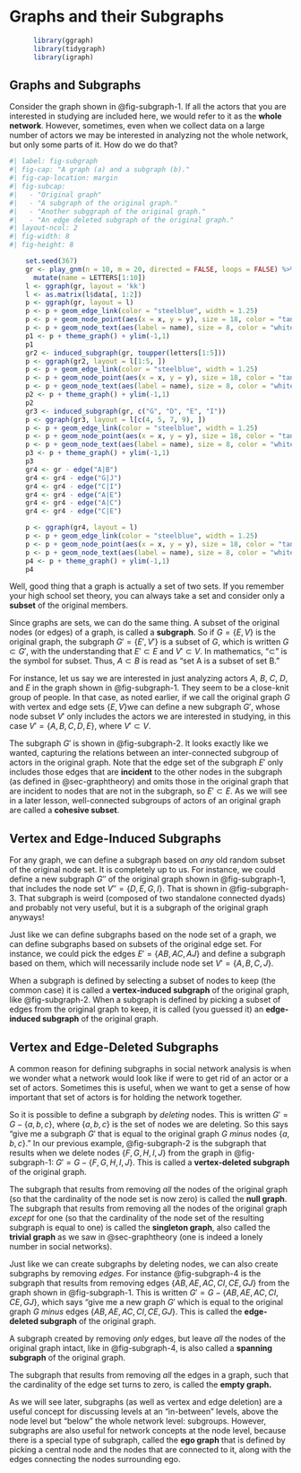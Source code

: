 # Graphs and their Subgraphs {#sec-subgraphs}

```r
      library(ggraph)
      library(tidygraph)
      library(igraph)
```

## Graphs and Subgraphs
Consider the graph shown in @fig-subgraph-1. If all the actors that you are interested in studying are included here, we would refer to it as the **whole network**. However, sometimes, even when we collect data on a large number of actors we may be interested in analyzing not the whole network, but only some parts of it. How do we do that?

```r
#| label: fig-subgraph
#| fig-cap: "A graph (a) and a subgraph (b)."
#| fig-cap-location: margin
#| fig-subcap:
#|   - "Original graph"
#|   - "A subgraph of the original graph." 
#|   - "Another subggraph of the original graph."
#|   - "An edge deleted subgraph of the original graph."
#| layout-ncol: 2
#| fig-width: 8
#| fig-height: 8

    set.seed(367)
    gr <- play_gnm(n = 10, m = 20, directed = FALSE, loops = FALSE) %>% 
      mutate(name = LETTERS[1:10])
    l <- ggraph(gr, layout = 'kk')
    l <- as.matrix(l$data[, 1:2])
    p <- ggraph(gr, layout = l) 
    p <- p + geom_edge_link(color = "steelblue", width = 1.25) 
    p <- p + geom_node_point(aes(x = x, y = y), size = 18, color = "tan2") 
    p <- p + geom_node_text(aes(label = name), size = 8, color = "white")
    p1 <- p + theme_graph() + ylim(-1,1)
    p1
    gr2 <- induced_subgraph(gr, toupper(letters[1:5]))
    p <- ggraph(gr2, layout = l[1:5, ]) 
    p <- p + geom_edge_link(color = "steelblue", width = 1.25) 
    p <- p + geom_node_point(aes(x = x, y = y), size = 18, color = "tan2") 
    p <- p + geom_node_text(aes(label = name), size = 8, color = "white")
    p2 <- p + theme_graph() + ylim(-1,1)
    p2
    gr3 <- induced_subgraph(gr, c("G", "D", "E", "I"))
    p <- ggraph(gr3, layout = l[c(4, 5, 7, 9), ]) 
    p <- p + geom_edge_link(color = "steelblue", width = 1.25) 
    p <- p + geom_node_point(aes(x = x, y = y), size = 18, color = "tan2") 
    p <- p + geom_node_text(aes(label = name), size = 8, color = "white")
    p3 <- p + theme_graph() + ylim(-1,1)
    p3
    gr4 <- gr - edge("A|B")
    gr4 <- gr4 - edge("G|J")
    gr4 <- gr4 - edge("C|I")
    gr4 <- gr4 - edge("A|E")
    gr4 <- gr4 - edge("A|C")
    gr4 <- gr4 - edge("C|E")

    p <- ggraph(gr4, layout = l) 
    p <- p + geom_edge_link(color = "steelblue", width = 1.25) 
    p <- p + geom_node_point(aes(x = x, y = y), size = 18, color = "tan2") 
    p <- p + geom_node_text(aes(label = name), size = 8, color = "white")
    p4 <- p + theme_graph() + ylim(-1,1)
    p4
```

Well, good thing that a graph is actually a set of two sets. If you remember your high school set theory, you can always take a set and consider only a **subset** of the original members.

Since graphs are sets, we can do the same thing. A subset of the original nodes (or edges) of a graph, is called a **subgraph**. So if $G =\{E,V\}$ is the original graph, the subgraph $G' = \{E',V'\}$ is a subset of $G$, which is written $G \subset G'$, with the understanding that $E' \subset E$ and $V' \subset V$. In mathematics, "$\subset$" is the symbol for subset. Thus, $A \subset B$ is read as "set A is a subset of set B."

For instance, let us say we are interested in just analyzing actors *A*, *B*, *C*, *D*, and *E* in the graph shown in @fig-subgraph-1. They seem to be a close-knit group of people. In that case, as noted earlier, if we call the original graph $G$ with vertex and edge sets $\{E, V\}$we can define a new subgraph $G'$, whose node subset $V'$ only includes the actors we are interested in studying, in this case $V' = \{A, B, C, D, E\}$, where $V' \subset V$.

The subgraph $G'$ is shown in @fig-subgraph-2. It looks exactly like we wanted, capturing the relations between an inter-connected subgroup of actors in the original graph. Note that the edge set of the subgraph $E'$ only includes those edges that are **incident** to the other nodes in the subgraph (as defined in @sec-graphtheory) and omits those in the original graph that are incident to nodes that are not in the subgraph, so $E' \subset E$. As we will see in a later lesson, well-connected subgroups of actors of an original graph are called a **cohesive subset**.

## Vertex and Edge-Induced Subgraphs
For any graph, we can define a subgraph based on *any* old random subset of the original node set. It is completely up to us. For instance, we could define a new subgraph $G''$ of the original graph shown in @fig-subgraph-1, that includes the node set $V'' = \{D, E, G, I\}$. That is shown in @fig-subgraph-3. That subgraph is weird (composed of two standalone connected dyads) and probably not very useful, but it is a subgraph of the original graph anyways!

Just like we can define subgraphs based on the node set of a graph, we can define subgraphs based on subsets of the original edge set. For instance, we could pick the edges $E' = \{AB, AC, AJ\}$ and define a subgraph based on them, which will necessarily include node set $V' = \{A, B, C, J\}$.

When a subgraph is defined by selecting a subset of nodes to keep (the common case) it is called a **vertex-induced subgraph** of the original graph, like @fig-subgraph-2. When a subgraph is defined by picking a subset of edges from the original graph to keep, it is called (you guessed it) an **edge-induced subgraph** of the original graph.

## Vertex and Edge-Deleted Subgraphs
A common reason for defining subgraphs in social network analysis is when we wonder what a network would look like if were to get rid of an actor or a set of actors. Sometimes this is useful, when we want to get a sense of how important that set of actors is for holding the network together. 

So it is possible to define a subgraph by *deleting* nodes. This is written $G' = G - \{a, b, c\}$, where $\{a, b, c\}$ is the set of nodes we are deleting. So this says "give me a subgraph $G'$ that is equal to the original graph $G$ *minus* nodes $\{a, b, c\}$." In our previous example, @fig-subgraph-2 is the subgraph that results when we delete nodes $\{F, G, H, I, J\}$ from the graph in @fig-subgraph-1: $G' = G - \{F, G, H, I, J\}$. This is called a **vertex-deleted subgraph** of the original graph. 

The subgraph that results from removing *all* the nodes of the original graph (so that the cardinality of the node set is now zero) is called the **null graph**. The subgraph that results from removing all the nodes of the original graph *except* for one (so that the cardinality of the node set of the resulting subgraph is equal to one) is called the **singleton graph**, also called the **trivial graph** as we saw in @sec-graphtheory (one is indeed a lonely number in social networks).

Just like we can create subgraphs by deleting nodes, we can also create subgraphs by removing *edges*. For instance @fig-subgraph-4 is the subgraph that results from removing edges $\{AB, AE, AC, CI, CE, GJ\}$ from the graph shown in @fig-subgraph-1. This is written $G' = G - \{AB, AE, AC, CI, CE, GJ\}$, which says "give me a new graph $G'$ which is equal to the original graph $G$ *minus* edges $\{AB, AE, AC, CI, CE, GJ\}$. This is called the **edge-deleted subgraph** of the original graph. 

A subgraph created by removing *only* edges, but leave *all* the nodes of the original graph intact, like in @fig-subgraph-4, is also called a **spanning subgraph** of the original graph. 

The subgraph that results from removing *all* the edges in a graph, such that the cardinality of the edge set turns to zero, is called the **empty graph.**

As we will see later, subgraphs (as well as vertex and edge deletion) are a useful concept for discussing levels at an "in-between" levels, above the node level but "below" the whole network level: subgroups. However, subgraphs are also useful for network concepts at the node level, because there is a special type of subgraph, called the **ego graph** that is defined by picking a central node and the nodes that are connected to it, along with the edges connecting the nodes surrounding ego. 
